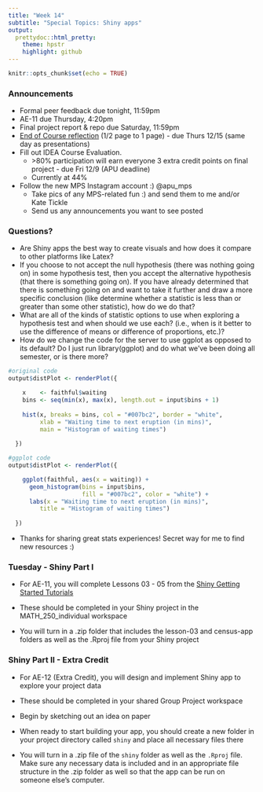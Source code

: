 ```yaml
---
title: "Week 14"
subtitle: "Special Topics: Shiny apps"
output: 
  prettydoc::html_pretty:
    theme: hpstr
    highlight: github
---
```


```r
knitr::opts_chunk$set(echo = TRUE)
```

### Announcements

+ Formal peer feedback due tonight, 11:59pm
+ AE-11 due Thursday, 4:20pm
+ Final project report & repo due Saturday, 11:59pm
+ [End of Course reflection](https://canvas.apu.edu/courses/42480/assignments/761367) (1/2 page to 1 page) - due Thurs 12/15 (same day as presentations)
+ Fill out IDEA Course Evaluation. 
    + \>80% participation will earn everyone 3 extra credit points on final project - due Fri 12/9 (APU deadline)
    + Currently at 44%

+ Follow the new MPS Instagram account :) @apu_mps
    + Take pics of any MPS-related fun :) and send them to me and/or Kate Tickle
    + Send us any announcements you want to see posted

### Questions?

+ Are Shiny apps the best way to create visuals and how does it compare to other platforms like Latex?
+ If you choose to not accept the null hypothesis (there was nothing going on) in some hypothesis test, then you accept the alternative hypothesis (that there is something going on). If you have already determined that there is something going on and want to take it further and draw a more specific conclusion (like determine whether a statistic is less than or greater than some other statistic), how do we do that?
+ What are all of the kinds of statistic options to use when exploring a hypothesis test and when should we use each? (i.e., when is it better to use the difference of means or difference of proportions, etc.)?
+ How do we change the code for the server to use ggplot as opposed to its default? Do I just run library(ggplot) and do what we've been doing all semester, or is there more?

```r
#original code
output$distPlot <- renderPlot({

    x    <- faithful$waiting
    bins <- seq(min(x), max(x), length.out = input$bins + 1)
    
    hist(x, breaks = bins, col = "#007bc2", border = "white",
         xlab = "Waiting time to next eruption (in mins)",
         main = "Histogram of waiting times")
    
  })

#ggplot code
output$distPlot <- renderPlot({

    ggplot(faithful, aes(x = waiting)) +
      geom_histogram(bins = input$bins,
                     fill = "#007bc2", color = "white") +
      labs(x = "Waiting time to next eruption (in mins)",
         title = "Histogram of waiting times")
    
  })
```


+ Thanks for sharing great stats experiences! Secret way for me to find new resources :)

### Tuesday - Shiny Part I 

+ For AE-11, you will complete Lessons 03 - 05 from the [Shiny Getting Started Tutorials](https://shiny.rstudio.com/tutorial/written-tutorial/lesson3/)

+ These should be completed in your Shiny project in the MATH_250_individual workspace

+ You will turn in a .zip folder that includes the lesson-03 and census-app folders as well as the .Rproj file from your Shiny project

### Shiny Part II - Extra Credit

+ For AE-12 (Extra Credit), you will design and implement Shiny app to explore your project data

+ These should be completed in your shared Group Project workspace 

+ Begin by sketching out an idea on paper

+ When ready to start building your app, you should create a new folder in your project directory called `shiny` and place all necessary files there

+ You will turn in a .zip file of the `shiny` folder as well as the `.Rproj` file. Make sure any necessary data is included and in an appropriate file structure in the .zip folder as well so that the app can be run on someone else's computer. 

